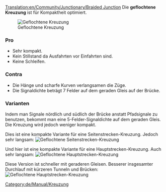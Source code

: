[[Translation:en/Community/Junctionary/Braided Junction]]
{{de/Community/Junctionary/Kreuzungsmenü}}
Die '''geflochtene Kreuzung''' ist für Kompaktheit optimiert.

[[File:en/Community/Junctionary/Ttd.braided.compact.4.png|frame|none|Geflochtene Kreuzung]]

===Pro===
*Sehr kompakt.
*Kein Stillstand da Ausfahrten vor Einfahrten sind.
*Keine Schleifen.

===Contra===
*Die Hänge und scharfe Kurven verlangsamen die Züge.
*Die Signaldichte beträgt 7 Felder auf dem geraden Gleis auf der Brücke.

===Varianten===
Indem man Signale nördlich und südlich der Brücke anstatt Pfadsignale zu benutzen, bekommt man eine 5-Felder-Signaldichte auf dem geraden Gleis. Die Kreuzung wird jedoch weniger kompakt.

Dies ist eine kompakte Variante für eine Seitenstrecken-Kreuzung. Jedoch sehr langsam:
[[File:en/Community/Junctionary/Ttd.braided.side.png|frame|none|Geflochtene Seitenstrecken-Kreuzung]]

Und hier ist eine kompakte Variante für eine Hauptstrecken-Kreuzung. Auch sehr langsam:
[[File:en/Community/Junctionary/Ttd.braided.main.png|frame|none|Geflochtene Hauptstrecken-Kreuzung]]

Diese Version ist schneller mit geraderen Gleisen. Besserer insgesamter Durchlauf mit kürzeren Tunneln und Brücken:
[[File:en/Community/Junctionary/Ttd.braided.main.2.png|frame|none|Geflochtene Hauptstrecken-Kreuzung]]

[[Category:de/Manual/Kreuzung]]